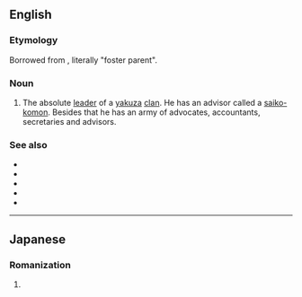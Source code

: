 ==English==

===Etymology===
Borrowed from {{bor|en|ja|親分}}, literally "foster parent".

===Noun===
{{en-noun|s|oyabun}}

# The absolute [[leader]] of a [[yakuza]] [[clan]]. He has an advisor called a [[saiko-komon]]. Besides that he has an army of advocates, accountants, secretaries and advisors.

===See also===
* {{l|en|yakuza}}
* {{l|en|waka gashira}}
* {{l|en|shatei}}
* {{l|en|shatei gashira}}
* {{l|en|kyodai}}

----

==Japanese==

===Romanization===
{{ja-romaji}}

# {{ja-romanization of|おやぶん}}
